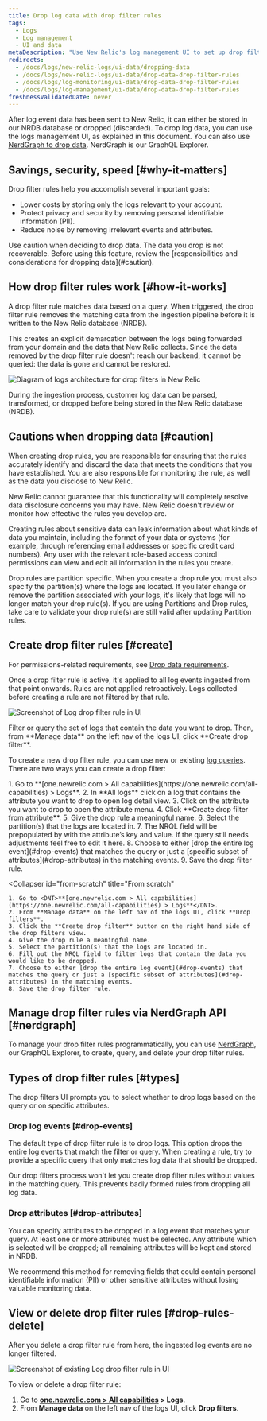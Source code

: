 ```yaml
---
title: Drop log data with drop filter rules
tags:
  - Logs
  - Log management
  - UI and data
metaDescription: "Use New Relic's log management UI to set up drop filter rules for dropping specific types of log data."
redirects:
  - /docs/logs/new-relic-logs/ui-data/dropping-data
  - /docs/logs/new-relic-logs/ui-data/drop-data-drop-filter-rules
  - /docs/logs/log-monitoring/ui-data/drop-data-drop-filter-rules
  - /docs/logs/log-management/ui-data/drop-data-drop-filter-rules
freshnessValidatedDate: never
---
```


After log event data has been sent to New Relic, it can either be stored in our NRDB database or dropped (discarded). To drop log data, you can use the logs management UI, as explained in this document. You can also use [NerdGraph to drop data](/docs/accounts/accounts/data-management/drop-data-using-nerdgraph). NerdGraph is our GraphQL Explorer.

## Savings, security, speed [#why-it-matters]

Drop filter rules help you accomplish several important goals:

* Lower costs by storing only the logs relevant to your account.
* Protect privacy and security by removing personal identifiable information (PII).
* Reduce noise by removing irrelevant events and attributes.

<Callout variant="caution">
  Use caution when deciding to drop data. The data you drop is not recoverable. Before using this feature, review the [responsibilities and considerations for dropping data](#caution).
</Callout>

## How drop filter rules work [#how-it-works]

A drop filter rule matches data based on a query. When triggered, the drop filter rule removes the matching data from the ingestion pipeline before it is written to the New Relic database (NRDB).

This creates an explicit demarcation between the logs being forwarded from your domain and the data that New Relic collects. Since the data removed by the drop filter rule doesn't reach our backend, it cannot be queried: the data is gone and cannot be restored.

<img
  title="Logs architecture for drop filters in New Relic"
  alt="Diagram of logs architecture for drop filters in New Relic"
  src="/images/logs_diagram_ingest-pipeline.webp"
/>

<figcaption>
  During the ingestion process, customer log data can be parsed, transformed, or dropped before being stored in the New Relic database (NRDB).
</figcaption>

## Cautions when dropping data [#caution]

When creating drop rules, you are responsible for ensuring that the rules accurately identify and discard the data that meets the conditions that you have established. You are also responsible for monitoring the rule, as well as the data you disclose to New Relic.

New Relic cannot guarantee that this functionality will completely resolve data disclosure concerns you may have. New Relic doesn't review or monitor how effective the rules you develop are.

Creating rules about sensitive data can leak information about what kinds of data you maintain, including the format of your data or systems (for example, through referencing email addresses or specific credit card numbers). Any user with the relevant role-based access control permissions can view and edit all information in the rules you create.

<Callout variant="caution">
  Drop rules are partition specific. When you create a drop rule you must also specify the partition(s) where the logs are located. If you later change or remove the partition associated with your logs, it's likely that logs will no longer match your drop rule(s). If you are using Partitions and Drop rules, take care to validate your drop rule(s) are still valid after updating Partition rules.
</Callout>

## Create drop filter rules [#create]

For permissions-related requirements, see [Drop data requirements](/docs/data-apis/manage-data/drop-data-using-nerdgraph#requirements).

Once a drop filter rule is active, it's applied to all log events ingested from that point onwards. Rules are not applied retroactively. Logs collected before creating a rule are not filtered by that rule.

<img
  title="Log drop filter rule"
  alt="Screenshot of Log drop filter rule in UI"
  src="/images/logs_screenshot-full_drop-filter-selection-2.webp"
/>

<figcaption>
  Filter or query the set of logs that contain the data you want to drop. Then, from <DNT>**Manage data**</DNT> on the left nav of the logs UI, click <DNT>**Create drop filter**</DNT>.
</figcaption>

To create a new drop filter rule, you can use new or existing [log queries](/docs/logs/new-relic-logs/ui-data/query-syntax-logs). There are two ways you can create a drop filter:

<CollapserGroup>
  <Collapser
    id="from-attribute"
    title="From an attribute"
  >
    1. Go to <DNT>**[one.newrelic.com > All capabilities](https://one.newrelic.com/all-capabilities) > Logs**</DNT>.
    2. In **All logs** click on a log that contains the attribute you want to drop to open log detail view.
    3. Click on the attribute you want to drop to open the attribute menu.
    4. Click **Create drop filter from attribute**.
    5. Give the drop rule a meaningful name.
    6. Select the partition(s) that the logs are located in.
    7. The NRQL field will be prepopulated by with the attribute’s key and value. If the query still needs adjustments feel free to edit it here.
    8. Choose to either [drop the entire log event](#drop-events) that matches the query or just a [specific subset of attributes](#drop-attributes) in the matching events.
    9. Save the drop filter rule.
  </Collapser>

  <Collapser
    id="from-scratch"
    title="From scratch"
  >
    1. Go to <DNT>**[one.newrelic.com > All capabilities](https://one.newrelic.com/all-capabilities) > Logs**</DNT>.
    2. From **Manage data** on the left nav of the logs UI, click **Drop filters**.
    3. Click the **Create drop filter** button on the right hand side of the drop filters view.
    4. Give the drop rule a meaningful name.
    5. Select the partition(s) that the logs are located in.
    6. Fill out the NRQL field to filter logs that contain the data you would like to be dropped.
    7. Choose to either [drop the entire log event](#drop-events) that matches the query or just a [specific subset of attributes](#drop-attributes) in the matching events.
    8. Save the drop filter rule.
  </Collapser>
</CollapserGroup>

## Manage drop filter rules via NerdGraph API [#nerdgraph]

To manage your drop filter rules programmatically, you can use [NerdGraph](/docs/accounts/accounts/data-management/drop-data-using-nerdgraph), our GraphQL Explorer, to create, query, and delete your drop filter rules.

## Types of drop filter rules [#types]

The drop filters UI prompts you to select whether to drop logs based on the query or on specific attributes.

### Drop log events [#drop-events]

The default type of drop filter rule is to drop logs. This option drops the entire log events that match the filter or query. When creating a rule, try to provide a specific query that only matches log data that should be dropped.

Our drop filters process won't let you create drop filter rules without values in the matching query. This prevents badly formed rules from dropping all log data.

### Drop attributes [#drop-attributes]

You can specify attributes to be dropped in a log event that matches your query. At least one or more attributes must be selected. Any attribute which is selected will be dropped; all remaining attributes will be kept and stored in NRDB.

<Callout variant="tip">
  We recommend this method for removing fields that could contain personal identifiable information (PII) or other sensitive attributes without losing valuable monitoring data.
</Callout>

## View or delete drop filter rules [#drop-rules-delete]

After you delete a drop filter rule from here, the ingested log events are no longer filtered.

<img
  title="Log drop filter rule"
  alt="Screenshot of existing Log drop filter rule in UI"
  src="/images/logs_screenshot-full_drop-filter-view2.webp"
/>

To view or delete a drop filter rule:

1. Go to <DNT>**[one.newrelic.com > All capabilities](https://one.newrelic.com/all-capabilities) > Logs**</DNT>.
2. From <DNT>**Manage data**</DNT> on the left nav of the logs UI, click <DNT>**Drop filters**</DNT>.
